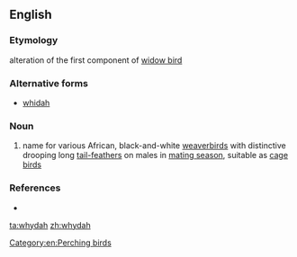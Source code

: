==English==

===Etymology===
alteration of the first component of [[widow bird]]

===Alternative forms===
* [[whidah]]

===Noun===
{{en-noun}}

# name for various African, black-and-white [[weaverbird]]s with distinctive drooping long [[tail-feather]]s on males in [[mating season]], suitable as [[cage bird]]s

===References===
* {{R:Websters}}

[[Category:en:Perching birds]]

[[ta:whydah]]
[[zh:whydah]]